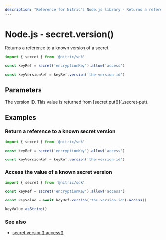 ```yaml
---
description: "Reference for Nitric's Node.js library - Returns a reference to a known version of a secret."
---
```


# Node.js - secret.version()

Returns a reference to a known version of a secret.

```javascript
import { secret } from '@nitric/sdk'

const keyRef = secret('encryptionKey').allow('access')

const keyVersionRef = keyRef.version('the-version-id')
```

## Parameters

<Properties>
  <Property name="version" required type="string">
    The version ID. This value is returned from [secret.put()](./secret-put).
  </Property>
</Properties>

## Examples

### Return a reference to a known secret version

```javascript
import { secret } from '@nitric/sdk'

const keyRef = secret('encryptionKey').allow('access')

const keyVersionRef = keyRef.version('the-version-id')
```

### Access the value of a known secret version

```javascript
import { secret } from '@nitric/sdk'

const keyRef = secret('encryptionKey').allow('access')

const keyValue = await keyRef.version('the-version-id').access()

keyValue.asString()
```

### See also

- [secret.version().access()](./secret-version-access)
